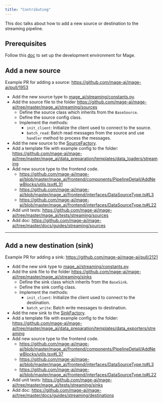 ```yaml
---
title: "Contributing"
---
```


This doc talks about how to add a new source or destination to the streaming pipeline.

## Prerequisites
Follow this [doc](https://docs.mage.ai/contributing/overview) to set up the development environment for Mage.

## Add a new source

Example PR for adding a source: https://github.com/mage-ai/mage-ai/pull/1953

* Add the new source type to [mage_ai/streaming/constants.py](https://github.com/mage-ai/mage-ai/blob/master/mage_ai/streaming/constants.py).
* Add the source file to the folder https://github.com/mage-ai/mage-ai/tree/master/mage_ai/streaming/sources
    * Define the source class which inherits from the `BaseSource`.
    * Define the source config class.
    * Implement the methods:
        * `init_client`: Initialize the client used to connect to the source.
        * `batch_read`: Batch read messages from the source and use `handler` method to process the messages.
* Add the new source to the [SourceFactory](https://github.com/mage-ai/mage-ai/blob/master/mage_ai/streaming/sources/source_factory.py).
* Add a template file with example config to the folder: https://github.com/mage-ai/mage-ai/tree/master/mage_ai/data_preparation/templates/data_loaders/streaming
* Add new source type to the frontend code.
    * https://github.com/mage-ai/mage-ai/blob/master/mage_ai/frontend/components/PipelineDetail/AddNewBlocks/utils.tsx#L31
    * https://github.com/mage-ai/mage-ai/blob/master/mage_ai/frontend/interfaces/DataSourceType.ts#L3
    * https://github.com/mage-ai/mage-ai/blob/master/mage_ai/frontend/interfaces/DataSourceType.ts#L22
* Add unit tests: https://github.com/mage-ai/mage-ai/tree/master/mage_ai/tests/streaming/sources
* Add doc: https://github.com/mage-ai/mage-ai/tree/master/docs/guides/streaming/sources

---

## Add a new destination (sink)

Example PR for adding a sink: https://github.com/mage-ai/mage-ai/pull/2121

* Add the new sink type to [mage_ai/streaming/constants.py](https://github.com/mage-ai/mage-ai/blob/master/mage_ai/streaming/constants.py).
* Add the sink file to the folder https://github.com/mage-ai/mage-ai/tree/master/mage_ai/streaming/sinks
    * Define the sink class which inherits from the `BaseSink`.
    * Define the sink config class.
    * Implement the methods:
        * `init_client`: Initialize the client used to connect to the destination.
        * `batch_write`: Batch write messages to destination.
* Add the new sink to the [SinkFactory](https://github.com/mage-ai/mage-ai/blob/master/mage_ai/streaming/sinks/sink_factory.py).
* Add a template file with example config to the folder: https://github.com/mage-ai/mage-ai/tree/master/mage_ai/data_preparation/templates/data_exporters/streaming
* Add new source type to the frontend code.
    * https://github.com/mage-ai/mage-ai/blob/master/mage_ai/frontend/components/PipelineDetail/AddNewBlocks/utils.tsx#L37
    * https://github.com/mage-ai/mage-ai/blob/master/mage_ai/frontend/interfaces/DataSourceType.ts#L3
    * https://github.com/mage-ai/mage-ai/blob/master/mage_ai/frontend/interfaces/DataSourceType.ts#L22
* Add unit tests: https://github.com/mage-ai/mage-ai/tree/master/mage_ai/tests/streaming/sinks
* Add doc: https://github.com/mage-ai/mage-ai/tree/master/docs/guides/streaming/destinations

